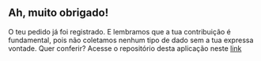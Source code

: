 ## Ah, muito obrigado!

O teu pedido já foi registrado. E lembramos que a tua contribuição 
é fundamental, pois não coletamos nenhum tipo de dado sem a tua expressa vontade. 
Quer conferir? Acesse o repositório desta aplicação neste 
[link](https://github.com/renribsilva/conjugador)
